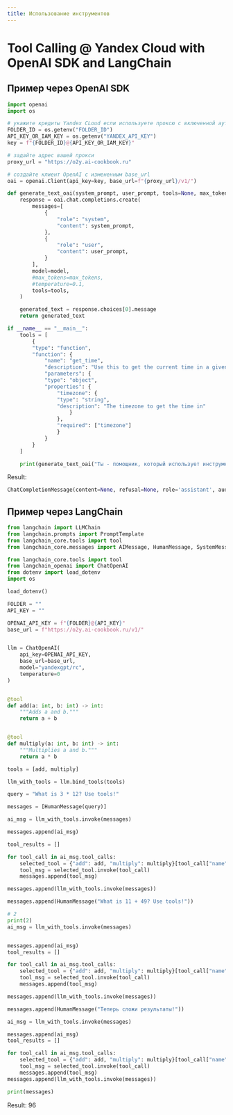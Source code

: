 ```yaml
---
title: Использование инструментов
---
```


# Tool Calling @ Yandex Cloud with OpenAI SDK and LangChain

## Пример через OpenAI SDK

```python
import openai
import os

# укажите кредиты Yandex CLoud если используете проксю с включенной аутентификацией
FOLDER_ID = os.getenv("FOLDER_ID")
API_KEY_OR_IAM_KEY = os.getenv("YANDEX_API_KEY")
key = f"{FOLDER_ID}@{API_KEY_OR_IAM_KEY}"

# задайте адрес вашей прокси
proxy_url = "https://o2y.ai-cookbook.ru"

# создайте клиент OpenAI с измененным base_url
oai = openai.Client(api_key=key, base_url=f"{proxy_url}/v1/")

def generate_text_oai(system_prompt, user_prompt, tools=None, max_tokens=2000, temperature=0.1, model=f"yandexgpt/rc"):
    response = oai.chat.completions.create(
        messages=[
            {
                "role": "system",
                "content": system_prompt,
            },
            {
                "role": "user",
                "content": user_prompt,
            }
        ],
        model=model,
        #max_tokens=max_tokens,
        #temperature=0.1,
        tools=tools,
    )

    generated_text = response.choices[0].message
    return generated_text

if __name__ == "__main__":
    tools = [
        {
        "type": "function",
        "function": {
            "name": "get_time",
            "description": "Use this to get the current time in a given timezone.",
            "parameters": {
            "type": "object",
            "properties": {
                "timezone": {
                "type": "string",
                "description": "The timezone to get the time in"
                    }
                },
                "required": ["timezone"]
                }
            }
        }
    ]

    print(generate_text_oai("Ты - помощник, который использует инструменты.", "Сколько времени в Москве?", tools=tools))
```

Result:
```python
ChatCompletionMessage(content=None, refusal=None, role='assistant', audio=None, function_call=None, tool_calls=[ChatCompletionMessageToolCall(id='call_aKOD7h0D', function=Function(arguments='{"timezone": "Europe/Moscow"}', name='get_time'), type='function')])
```

## Пример через LangChain

```python yandex_llm.py
from langchain import LLMChain
from langchain.prompts import PromptTemplate
from langchain_core.tools import tool
from langchain_core.messages import AIMessage, HumanMessage, SystemMessage, ToolMessage

from langchain_core.tools import tool
from langchain_openai import ChatOpenAI
from dotenv import load_dotenv
import os

load_dotenv()

FOLDER = ""
API_KEY = ""

OPENAI_API_KEY = f"{FOLDER}@{API_KEY}"
base_url = f"https://o2y.ai-cookbook.ru/v1/"


llm = ChatOpenAI(
    api_key=OPENAI_API_KEY,
    base_url=base_url,
    model="yandexgpt/rc",
    temperature=0
)


@tool
def add(a: int, b: int) -> int:
    """Adds a and b."""
    return a + b


@tool
def multiply(a: int, b: int) -> int:
    """Multiplies a and b."""
    return a * b

tools = [add, multiply]

llm_with_tools = llm.bind_tools(tools)

query = "What is 3 * 12? Use tools!"

messages = [HumanMessage(query)]

ai_msg = llm_with_tools.invoke(messages)

messages.append(ai_msg)

tool_results = []

for tool_call in ai_msg.tool_calls:
    selected_tool = {"add": add, "multiply": multiply}[tool_call["name"].lower()]
    tool_msg = selected_tool.invoke(tool_call)
    messages.append(tool_msg)

messages.append(llm_with_tools.invoke(messages))

messages.append(HumanMessage("What is 11 + 49? Use tools!"))

# 2
print(2)
ai_msg = llm_with_tools.invoke(messages)


messages.append(ai_msg)
tool_results = []

for tool_call in ai_msg.tool_calls:
    selected_tool = {"add": add, "multiply": multiply}[tool_call["name"].lower()]
    tool_msg = selected_tool.invoke(tool_call)
    messages.append(tool_msg)

messages.append(llm_with_tools.invoke(messages))

messages.append(HumanMessage("Теперь сложи результаты!"))

ai_msg = llm_with_tools.invoke(messages)

messages.append(ai_msg)
tool_results = []

for tool_call in ai_msg.tool_calls:
    selected_tool = {"add": add, "multiply": multiply}[tool_call["name"].lower()]
    tool_msg = selected_tool.invoke(tool_call)
    messages.append(tool_msg)
messages.append(llm_with_tools.invoke(messages))

print(messages)
```

Result: 96

